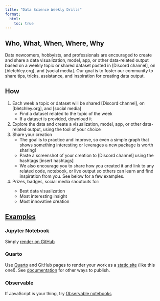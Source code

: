 ```yaml
---
title: "Data Science Weekly Drills"
format:
  html:
    toc: true
---
```


## Who, What, When, Where, Why
Data newcomers, hobbyists, and professionals are encouraged to create and share a data visualization, model, app, or other data-related output based on a weekly topic or shared dataset posted in [Discord channel], on [bletchley.org], and [social media]. Our goal is to foster our community to share tips, tricks, assistance, and inspiration for creating data output.

## How
1. Each week a topic or dataset will be shared [Discord channel], on [bletchley.org], and [social media]
    - Find a dataset related to the topic of the week
    - If a dataset is provided, download it
2. Explore the data and create a visualization, model, app, or other data-related output, using the tool of your choice
3. Share your creation
    - The goal is to practice and improve, so even a simple graph that shows something interesting or leverages a new package is worth sharing!
    - Paste a screenshot of your creation to [Discord channel] using the hashtags [insert hashtags]
    - We also encourage you to share how you created it and link to any related code, notebook, or live output so others can learn and find inspiration from you. See below for a few examples.
4. <TBD>Prizes, badges, social media shoutouts for:
    - Best data visualization
    - Most interesting insight
    - Most innovative creation

## [Examples](/examples.html)

### Jupyter Notebook
Simply [render on GitHub](https://github.com/flatiron-labs/ds-weekly-drills/blob/main/quarto/examples/jupyter-in-quarto.ipynb)

### Quarto
Use [Quarto](https://quarto.org) and GitHub pages to render your work as a [static site](https://flatiron-labs.github.io/ds-weekly-drills/) (like this one!). See [documentation](https://quarto.org/docs/publishing/) for other ways to publish.

### Observable
If JavaScript is your thing, try [Observable notebooks](https://observablehq.com/@bletchleyinstitute-ws/observablejs-example)
